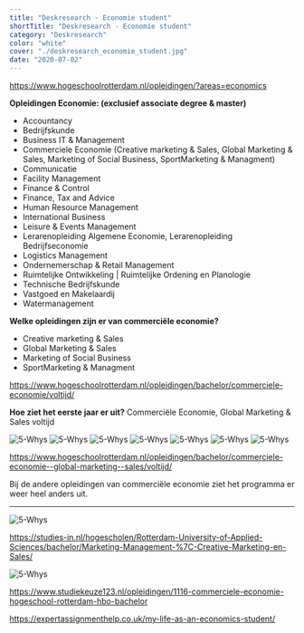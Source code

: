 ```yaml
---
title: "Deskresearch - Economie student"
shortTitle: "Deskresearch - Economie student"
category: "Deskresearch"
color: "white"
cover: "./deskresearch_economie_student.jpg"
date: "2020-07-02"
---
```


https://www.hogeschoolrotterdam.nl/opleidingen/?areas=economics 

**Opleidingen Economie: (exclusief associate degree & master)**
- Accountancy
- Bedrijfskunde 
- Business IT & Management
- Commerciele Economie (Creative marketing & Sales, Global Marketing & Sales, Marketing of Social Business, SportMarketing & Managment)
- Communicatie
- Facility Management 
- Finance & Control
- Finance, Tax and Advice
- Human Resource Management
- International Business
- Leisure & Events Management
- Lerarenopleiding Algemene Economie, Lerarenopleiding Bedrijfseconomie
- Logistics Management
- Ondernemerschap & Retail Management
- Ruimtelijke Ontwikkeling | Ruimtelijke Ordening en Planologie
- Technische Bedrijfskunde
- Vastgoed en Makelaardij
- Watermanagement

**Welke opleidingen zijn er van commerciële economie?** 

- Creative marketing & Sales
- Global Marketing & Sales
- Marketing of Social Business
- SportMarketing & Managment

https://www.hogeschoolrotterdam.nl/opleidingen/bachelor/commerciele-economie/voltijd/ 

**Hoe ziet het eerste jaar er uit?**
Commerciële Economie, Global Marketing & Sales voltijd

![5-Whys](http://localhost:8000/images/stappen/deskresearch_economie_student/1_1.png "5-whys")
![5-Whys](http://localhost:8000/images/stappen/deskresearch_economie_student/1_2.png "5-whys")
![5-Whys](http://localhost:8000/images/stappen/deskresearch_economie_student/1_3.png "5-whys")
![5-Whys](http://localhost:8000/images/stappen/deskresearch_economie_student/1_4.png "5-whys")
![5-Whys](http://localhost:8000/images/stappen/deskresearch_economie_student/1_5.png "5-whys")
![5-Whys](http://localhost:8000/images/stappen/deskresearch_economie_student/1_6.png "5-whys")
![5-Whys](http://localhost:8000/images/stappen/deskresearch_economie_student/1_7.png "5-whys")

https://www.hogeschoolrotterdam.nl/opleidingen/bachelor/commerciele-economie--global-marketing--sales/voltijd/

Bij de andere opleidingen van commerciële economie ziet het programma er weer heel anders uit.

***


![5-Whys](http://localhost:8000/images/stappen/deskresearch_economie_student/studenten_en_studentleven.png "5-whys")

https://studies-in.nl/hogescholen/Rotterdam-University-of-Applied-Sciences/bachelor/Marketing-Management-%7C-Creative-Marketing-en-Sales/

![5-Whys](http://localhost:8000/images/stappen/deskresearch_economie_student/cijfers.png "5-whys")

https://www.studiekeuze123.nl/opleidingen/1116-commerciele-economie-hogeschool-rotterdam-hbo-bachelor

https://expertassignmenthelp.co.uk/my-life-as-an-economics-student/ 
